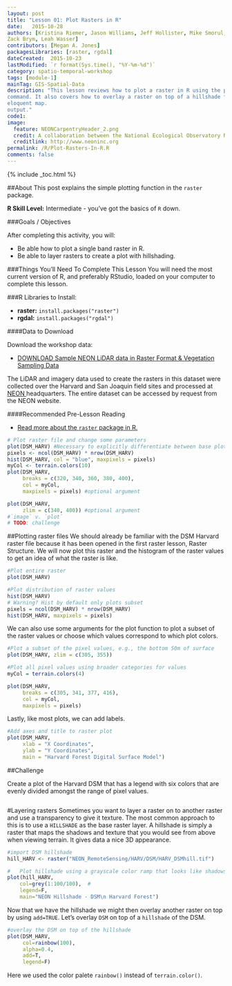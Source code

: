 ```yaml
---
layout: post
title: "Lesson 01: Plot Rasters in R"
date:   2015-10-28
authors: [Kristina Riemer, Jason Williams, Jeff Hollister, Mike Smorul, 
Zack Brym, Leah Wasser]
contributors: [Megan A. Jones]
packagesLibraries: [raster, rgdal]
dateCreated:  2015-10-23
lastModified: `r format(Sys.time(), "%Y-%m-%d")`
category: spatio-temporal-workshop
tags: [module-1]
mainTag: GIS-Spatial-Data
description: "This lesson reviews how to plot a raster in R using the plot() 
command. It also covers how to overlay a raster on top of a hillshade for a 
eloquent map.
output."
code1: 
image:
  feature: NEONCarpentryHeader_2.png
  credit: A collaboration between the National Ecological Observatory Network (NEON) and Data Carpentry
  creditlink: http://www.neoninc.org
permalink: /R/Plot-Rasters-In-R.R
comments: false
---
```


{% include _toc.html %}

##About
This post explains the simple plotting function in the `raster` package.

**R Skill Level:** Intermediate - you've got the basics of `R` down.

<div id="objectives" markdown="1">

###Goals / Objectives

After completing this activity, you will:

* Be able how to plot a single band raster in R.
* Be able to layer rasters to create a plot with hillshading.

###Things You'll Need To Complete This Lesson
You will need the most current version of R, and preferably RStudio, loaded on
your computer to complete this lesson.

###R Libraries to Install:

* **raster:** `install.packages("raster")`
* **rgdal:** `install.packages("rgdal")`

####Data to Download

Download the workshop data:

* <a href="http://figshare.com/articles/NEON_AOP_Hyperspectral_Teaching_Dataset_SJER_and_Harvard_forest/1580086" class="btn btn-success"> DOWNLOAD Sample NEON LiDAR data in Raster Format & Vegetation Sampling Data</a>

The LiDAR and imagery data used to create the rasters in this dataset were 
collected over the Harvard and San Joaquin field sites 
and processed at <a href="http://www.neoninc.org" target="_blank" >NEON </a> 
headquarters. The entire dataset can be accessed by request from the NEON website.

####Recommended Pre-Lesson Reading

* <a href="http://cran.r-project.org/web/packages/raster/raster.pdf" target="_blank">
Read more about the `raster` package in R.</a>

</div>


```r
# Plot raster file and change some parameters
plot(DSM_HARV) #Necessary to explicitly differentiate between base plot and raster plot?
pixels <- ncol(DSM_HARV) * nrow(DSM_HARV)
hist(DSM_HARV, col = "blue", maxpixels = pixels)
myCol <- terrain.colors(10)
plot(DSM_HARV, 
     breaks = c(320, 340, 360, 380, 400), 
     col = myCol,
     maxpixels = pixels) #optional argument

plot(DSM_HARV, 
     zlim = c(340, 400)) #optional argument
#`image` v. `plot`
# TODO: challenge

```


##Plotting raster files
We should already be familiar with the DSM Harvard raster file because it has 
been opened in the first raster lesson, Raster Structure. We will now plot this 
raster and the histogram of the raster values to get an idea of what the raster 
is like.  

```r
#Plot entire raster
plot(DSM_HARV)

#Plot distribution of raster values 
hist(DSM_HARV)
# Warning? Hist by default only plots subset
pixels = ncol(DSM_HARV) * nrow(DSM_HARV)
hist(DSM_HARV, maxpixels = pixels)
```

We can also use some arguments for the plot function to plot a subset of the 
raster values or choose which values correspond to which plot colors. 

```r
#Plot a subset of the pixel values, e.g., the bottom 50m of surface
plot(DSM_HARV, zlim = c(305, 355))

#Plot all pixel values using broader categories for values
myCol = terrain.colors(4)

plot(DSM_HARV, 
     breaks = c(305, 341, 377, 416), 
     col = myCol, 
     maxpixels = pixels)
```

Lastly, like most plots, we can add labels.

```r
#Add axes and title to raster plot
plot(DSM_HARV, 
     xlab = "X Coordinates", 
     ylab = "Y Coordinates", 
     main = "Harvard Forest Digital Surface Model")

```

##Challenge

Create a plot of the Harvard DSM that has a legend with six colors that are 
evenly divided amongst the range of pixel values. 

``` r

```

#Layering rasters
Sometimes you want to layer a raster on to another raster and use a transparency
to give it texture. The most common approach to this is to use a `HILLSHADE` as
the base raster layer. A hillshade is simply a raster that maps the shadows and 
texture that you would see from above when viewing terrain. It gives data a nice 
3D appearance. 

```r
#import DSM hillshade
hill_HARV <- raster("NEON_RemoteSensing/HARV/DSM/HARV_DSMhill.tif")

#	Plot hillshade using a grayscale color ramp that looks like shadows.
plot(hill_HARV,
    col=grey(1:100/100),  #
    legend=F,
    main="NEON Hillshade - DSM\n Harvard Forest")
```

Now that we have the hillshade we might then overlay another raster on top by
using `add=TRUE`.
Let's overlay `DSM` on top of a `hillshade` of the DSM.
``` r

#overlay the DSM on top of the hillshade
plot(DSM_HARV,
     col=rainbow(100),
     alpha=0.4,
     add=T,
     legend=F)
```

Here we used the color palete `rainbow()` instead of `terrain.color()`.

